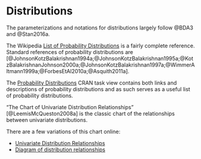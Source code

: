 # Distributions

The parameterizations and notations for distributions largely follow @BDA3 and @Stan2016a.

The Wikipedia [List of Probability Distributions](https://en.wikipedia.org/wiki/List_of_probability_distributions) is a fairly complete reference.
Standard references of probability distributions are [@JohnsonKotzBalakrishnan1994a;@JohnsonKotzBalakrishnan1995a;@KotzBalakrishnanJohnson2000a;@JohnsonKotzBalakrishnan1997a;@WimmerAltmann1999a;@ForbesEtAl2010a;@Asquith2011a].

The [Probability Distributions](https://cran.r-project.org/web/views/Distributions.html) CRAN task view contains both links and descriptions of probability distributions and as such serves as a useful list of probability distributions.

"The Chart of Univariate Distribution Relationships" [@LeemisMcQueston2008a] is the classic chart of the relationships between univariate distributions.

There are a few variations of this chart online:

-   [Univariate Distribution Relationships](http://www.math.wm.edu/~leemis/chart/UDR/UDR.html)
-   [Diagram of distribution relationships](https://www.johndcook.com/blog/distribution_chart/)

<!--
### Beta Distribution

See [Wikipedia](https://en.wikipedia.org/wiki/Beta_distribution).

$$
\dbeta(x | \alpha, \beta) = \frac{x^{\alpha - 1} (1 - x)^{\beta- 1}}{B(\alpha, \beta)}
$$
where $B(\alpha, \beta) = \Gamma(\alpha) \Gamma(\beta) / \Gamma(\alpha + \beta)$.

$$
\begin{aligned}[t]
\mu = \E(X) &= \frac{\alpha}{\alpha + \beta} \\
\sigma^2 = \Var(X) &= \frac{\alpha\beta}{(\alpha + \beta)^2 (\alpha + \beta + 1)}
\end{aligned}
$$

For modeling, $\alpha$ and $\beta$ are difficult to work with, so some alternative parameterizations may be useful [^param].

[^param]: <https://en.wikipedia.org/wiki/Beta_distribution>

Mean ($\mu$) and sample size ($\nu$),
$$
\begin{aligned}[t]
\alpha &= \mu \nu \\
\beta  &= (1 - \mu) \nu
\end{aligned}
$$
Mode ($\omega$) and concentration ($\kappa = \alpha + \beta$):
$$
\begin{aligned}[t]
\alpha &= \omega (\kappa - 2) + 1 \\
\beta  &= (1 - \omega) (\kappa - 2) + 1
\end{aligned}
$$
Mean ($\mu$) and variance ($\sigma^2$) is difficult because the variance is a function of the mean:
$$
\begin{aligned}[t]
\alpha &= \mu \left( \frac{\mu (1 - \mu)}{\sigma^2} - 1 \right), & \text{if } \sigma^2 < \mu (1 - \mu) , \\
\beta &= (1 - \mu) \left( \frac{\mu (1 - \mu)}{\sigma^2} - 1 \right), & \text{if } \sigma^2 < \mu (1 - \mu) .
\end{aligned}
$$


### Gamma Distribution

See [Wikipedia](https://en.wikipedia.org/wiki/Gamma_distribution).

Shape $k > 0$ and scale $\theta > 0$,
$$
\dgamma(x | k, \theta) = \frac{1}{\Gamma(k) \theta^k}x^{k - 1}\exp(- x / \theta) .
$$
with
$$
\begin{aligned}[t]
\mu = \E[X] &= k \theta \\
\sigma^2 = \Var[X] &= k \theta^2
\end{aligned}
$$
This can be reparameterized as,
$$
\begin{aligned}[t]
k &= \frac{\mu^2}{\sigma^2} \\
\theta &= \frac{\sigma^2}{\mu}
\end{aligned}
$$

Shape $\alpha > 0$ and rate $\beta > 0$,
$$
\dgamma(x | \alpha, \beta) = \frac{\beta^\alpha}{\Gamma(\alpha)}x^{\alpha - 1}\exp(- \beta x) .
$$
with
$$
\begin{aligned}[t]
\mu = \E[X] &= \frac{\alpha}{\beta} \\
\sigma^2 = \Var[X] &= \frac{\alpha}{\beta^2}
\end{aligned}
$$
This can be reparameterized as,
$$
\begin{aligned}[t]
\alpha &= \frac{\mu^2}{\sigma^2} \\
\beta &= \frac{\mu}{\sigma^2}
\end{aligned}
$$
-->
